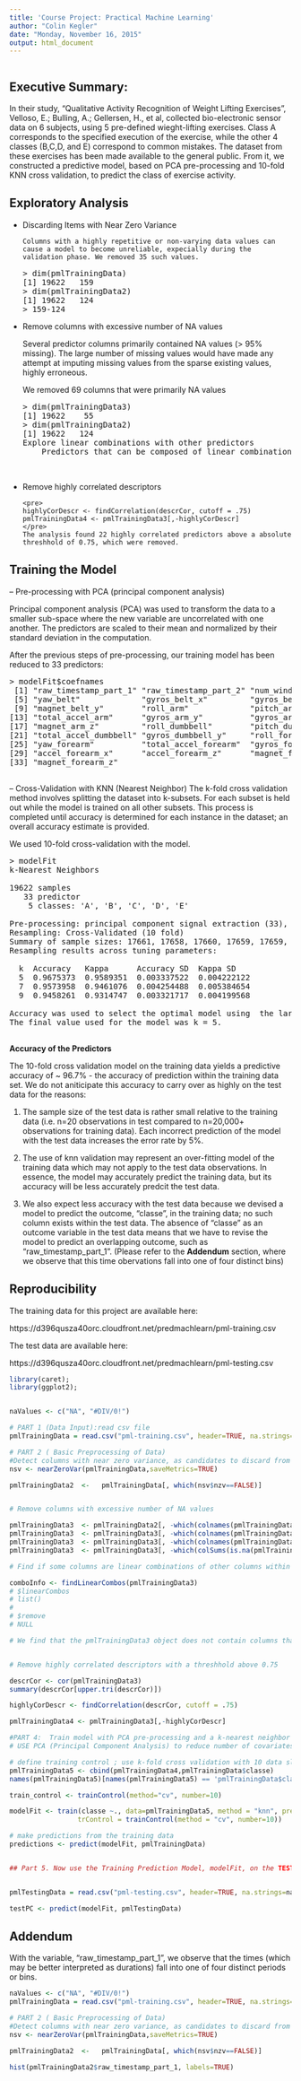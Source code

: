 ```yaml
---
title: 'Course Project: Practical Machine Learning'
author: "Colin Kegler"
date: "Monday, November 16, 2015"
output: html_document
---
```

```r


```

## **Executive Summary**:
In their study, "Qualitative Activity Recognition of Weight Lifting Exercises", Velloso, E.; Bulling, A.; Gellersen, H., et al, collected bio-electronic sensor data on 6 subjects, using 5 pre-defined wieght-lifting exercises. Class A corresponds to the specified execution of the exercise, while the other 4 classes (B,C,D, and E) correspond to common mistakes. The dataset from these exercises has been made available to the general public. From it, we constructed a predictive model, based on PCA pre-processing and 10-fold KNN cross validation, to predict the class of exercise activity. 

## Exploratory Analysis

<ul>
<li>Discarding Items with Near Zero Variance</li>
    Columns with a highly repetitive or non-varying data values can cause a model to become unreliable, expecially during the validation phase. We removed 35 such values.
<pre>
> dim(pmlTrainingData)
[1] 19622   159
> dim(pmlTrainingData2)
[1] 19622   124
> 159-124
</pre>
    
<li>Remove columns with excessive number of NA values</li>
Several predictor columns primarily contained NA values (> 95% missing).  The large number of missing values would have made any attempt at imputing missing values from the sparse existing values, highly erroneous.

We removed 69 columns that were primarily NA values
<pre>
> dim(pmlTrainingData3)
[1] 19622    55
> dim(pmlTrainingData2)
[1] 19622   124
</pre?
<li>Explore linear combinations with other predictors</li> 
    Predictors that can be composed of linear combinations of other predictors add more variation to the model.  Fortunately, in this dataset no linear combinations of predictors were discovered.

     </pre>    
<li> Remove highly correlated descriptors </li>

    <pre>
    highlyCorDescr <- findCorrelation(descrCor, cutoff = .75)
    pmlTrainingData4 <- pmlTrainingData3[,-highlyCorDescr]
    </pre>
    The analysis found 22 highly correlated predictors above a absolute threshhold of 0.75, which were removed.
</li>
</ul>

## Training the Model 
--  Pre-processing with PCA (principal component analysis) 

Principal component analysis (PCA) was used to transform the data to a smaller sub-space where the new variable are uncorrelated with one another. The predictors are scaled to their mean and normalized by their standard deviation in the computation.

After the previous steps of pre-processing, our training model has been reduced to 33 predictors:

<pre>
> modelFit$coefnames
 [1] "raw_timestamp_part_1" "raw_timestamp_part_2" "num_window"           "pitch_belt"          
 [5] "yaw_belt"             "gyros_belt_x"         "gyros_belt_y"         "gyros_belt_z"        
 [9] "magnet_belt_y"        "roll_arm"             "pitch_arm"            "yaw_arm"             
[13] "total_accel_arm"      "gyros_arm_y"          "gyros_arm_z"          "magnet_arm_x"        
[17] "magnet_arm_z"         "roll_dumbbell"        "pitch_dumbbell"       "yaw_dumbbell"        
[21] "total_accel_dumbbell" "gyros_dumbbell_y"     "roll_forearm"         "pitch_forearm"       
[25] "yaw_forearm"          "total_accel_forearm"  "gyros_forearm_x"      "gyros_forearm_z"     
[29] "accel_forearm_x"      "accel_forearm_z"      "magnet_forearm_x"     "magnet_forearm_y"    
[33] "magnet_forearm_z"  

</pre>

--  Cross-Validation with KNN (Nearest Neighbor)
The k-fold cross validation method involves splitting the dataset into k-subsets. For each subset is held out while the model is trained on all other subsets. This process is completed until accuracy is determined for each instance in the dataset; an overall accuracy estimate is provided.

We used 10-fold cross-validation with the model.

<pre>
> modelFit
k-Nearest Neighbors 

19622 samples
   33 predictor
    5 classes: 'A', 'B', 'C', 'D', 'E' 

Pre-processing: principal component signal extraction (33), centered (33), scaled (33) 
Resampling: Cross-Validated (10 fold) 
Summary of sample sizes: 17661, 17658, 17660, 17659, 17659, 17660, ... 
Resampling results across tuning parameters:

  k  Accuracy   Kappa      Accuracy SD  Kappa SD   
  5  0.9675373  0.9589351  0.003337522  0.004222122
  7  0.9573958  0.9461076  0.004254488  0.005384654
  9  0.9458261  0.9314747  0.003321717  0.004199568

Accuracy was used to select the optimal model using  the largest value.
The final value used for the model was k = 5. 

</pre>

<b>Accuracy of the Predictors</b>

The 10-fold cross validation model on the training data yields a predictive accuracy of ~ 96.7% - the accuracy of prediction within the training data set. We do not aniticipate this accuracy to carry over as highly on the test data for the reasons:

(1) The sample size of the test data is rather small relative to the training data (i.e. n=20 observations in test compared to n=20,000+ observations for training data).  Each incorrect prediction of the model with the test data increases the error rate by 5%.

(2)  The use of knn validation may represent an over-fitting model of the training data which may not apply to the test data observations.  In essence, the model may accurately predict the training data, but its accuracy will be less accurately predcit the test data.

(3) We also expect less accuracy with the test data because we devised a model to predict the outcome, "classe", in the training data; no such column exists within the test data.  The absence of "classe" as an outcome variable in the test data means that we have to revise the model to predict an overlapping outcome, such as "raw_timestamp_part_1".  (Please refer to the <b>Addendum</b> section, where we observe that this time obervations fall into one of four distinct bins)

## Reproducibility
The training data for this project are available here: 

https://d396qusza40orc.cloudfront.net/predmachlearn/pml-training.csv

The test data are available here: 

https://d396qusza40orc.cloudfront.net/predmachlearn/pml-testing.csv

```r

library(caret);
library(ggplot2);


naValues <- c("NA", "#DIV/0!")

# PART 1 (Data Input):read csv file
pmlTrainingData = read.csv("pml-training.csv", header=TRUE, na.strings=naValues, stringsAsFactors=FALSE, row.names=1)  

# PART 2 ( Basic Preprocessing of Data)
#Detect columns with near zero variance, as candidates to discard from training model
nsv <- nearZeroVar(pmlTrainingData,saveMetrics=TRUE)

pmlTrainingData2  <-   pmlTrainingData[, which(nsv$nzv==FALSE)]


# Remove columns with excessive number of NA values

pmlTrainingData3  <- pmlTrainingData2[, -which(colnames(pmlTrainingData2)=="classe")]
pmlTrainingData3  <- pmlTrainingData3[, -which(colnames(pmlTrainingData3)=="user_name")]
pmlTrainingData3  <- pmlTrainingData3[, -which(colnames(pmlTrainingData3)=="cvtd_timestamp")]
pmlTrainingData3  <- pmlTrainingData3[, -which(colSums(is.na(pmlTrainingData3))/nrow(pmlTrainingData3) > 0)]

# Find if some columns are linear combinations of other columns within data

comboInfo <- findLinearCombos(pmlTrainingData3)
# $linearCombos
# list()
# 
# $remove
# NULL

# We find that the pmlTrainingData3 object does not contain columns that are linear combinations of other columns


# Remove highly correlated descriptors with a threshhold above 0.75

descrCor <- cor(pmlTrainingData3)
summary(descrCor[upper.tri(descrCor)])

highlyCorDescr <- findCorrelation(descrCor, cutoff = .75)

pmlTrainingData4 <- pmlTrainingData3[,-highlyCorDescr]

#PART 4:  Train model with PCA pre-processing and a k-nearest neighbor regression model
# USE PCA (Principal Component Analysis) to reduce number of covariates

# define training control ; use k-fold cross validation with 10 data slices
pmlTrainingData5 <- cbind(pmlTrainingData4,pmlTrainingData$classe)
names(pmlTrainingData5)[names(pmlTrainingData5) == 'pmlTrainingData$classe'] <- 'classe'

train_control <- trainControl(method="cv", number=10)

modelFit <- train(classe ~., data=pmlTrainingData5, method = "knn", preProcess=c("pca"), 
                 trControl = trainControl(method = "cv", number=10))

# make predictions from the training data
predictions <- predict(modelFit, pmlTrainingData)


## Part 5. Now use the Training Prediction Model, modelFit, on the TEST set


pmlTestingData = read.csv("pml-testing.csv", header=TRUE, na.strings=naValues, stringsAsFactors=FALSE, row.names=1)  

testPC <- predict(modelFit, pmlTestingData)


```


## Addendum


With the variable, "raw_timestamp_part_1", we observe that the times (which may be better interpreted as durations) fall into one of four distinct periods or bins.

```r


naValues <- c("NA", "#DIV/0!")
pmlTrainingData = read.csv("pml-training.csv", header=TRUE, na.strings=naValues, stringsAsFactors=FALSE, row.names=1)  

# PART 2 ( Basic Preprocessing of Data)
#Detect columns with near zero variance, as candidates to discard from training model
nsv <- nearZeroVar(pmlTrainingData,saveMetrics=TRUE)

pmlTrainingData2  <-   pmlTrainingData[, which(nsv$nzv==FALSE)]

hist(pmlTrainingData2$raw_timestamp_part_1, labels=TRUE) 


```

